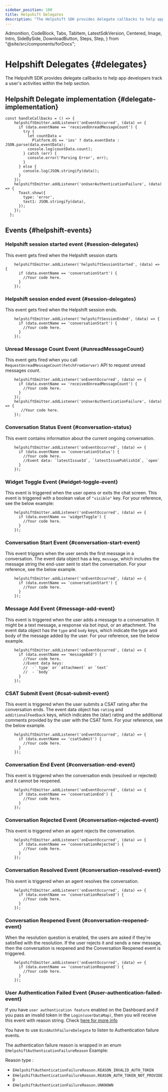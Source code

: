 ```yaml
---
sidebar_position: 100
title: Helpshift Delegates
description: "The Helpshift SDK provides delegate callbacks to help app developers track a user's activities within the help section."
---
```


  Admonition,
  CodeBlock,
  Tabs,
  TabItem,
  LatestSdkVersion,
  Centered,
  Image,
  Intro,
  SideBySide,
  DownloadButton,
  Steps,
  Step,
} from "@site/src/components/forDocs";

# Helpshift Delegates {#delegates}

<Intro>

The Helpshift SDK provides delegate callbacks to help app developers track a user's activities within the help section.

</Intro>

## Helpshift Delegate implementation {#delegate-implementation}

```
const handleCallbacks = () => {
    helpshiftEmitter.addListener('onEventOccurred', (data) => {
      if (data.eventName == 'receivedUnreadMessageCount') {
        try {
          let countData =
            Platform.OS == 'ios' ? data.eventData : JSON.parse(data.eventData);
          console.log(countData.count);
        } catch (err) {
          console.error('Parsing Error', err);
        }
      } else {
        console.log(JSON.stringify(data));
      }
    });
    helpshiftEmitter.addListener('onUserAuthenticationFailure', (data) => {
      Toast.show({
        type: 'error',
        text1: JSON.stringify(data),
      });
    });
  };
```


## Events {#helpshift-events}

### Helpshift session started event {#session-delegates}

This event gets fired when the Helpshift session starts

```
    helpshiftEmitter.addListener('helpshiftSessionStarted', (data) => {
      if (data.eventName == 'conversationStart') {
        //Your code here.
      }
    });  
```

### Helpshift session ended event {#session-delegates}

This event gets fired when the Helpshift session ends.

```
    helpshiftEmitter.addListener('helpshiftSessionEnded', (data) => {
      if (data.eventName == 'conversationStart') {
        //Your code here.
      }
    });  
```

### Unread Message Count Event {#unreadMessageCount}

This event gets fired when you call `RequestUnreadMessageCount(FetchFromServer)` API to request unread messages count.

```
    helpshiftEmitter.addListener('onEventOccurred', (data) => {
      if (data.eventName == 'receivedUnreadMessageCount') {
        //Your code here.
      } 
    });
    helpshiftEmitter.addListener('onUserAuthenticationFailure', (data) => {
       //Your code here.
    });
```
### Conversation Status Event {#conversation-status}

This event contains information about the current ongoing conversation.

```
    helpshiftEmitter.addListener('onEventOccurred', (data) => {
      if (data.eventName == 'conversationStatus') {
        //Your code here.
        //Event data: `latestIssueId`, `latestIssuePublishId`, `open`
      }
    });  
```
### Widget Toggle Event {#widget-toggle-event}

This event is triggered when the user opens or exits the chat screen. This event is triggered with a boolean value of `"visible"` key. For your reference, see the below example:

```
    helpshiftEmitter.addListener('onEventOccurred', (data) => {
      if (data.eventName == 'widgetToggle') {
        //Your code here.
      }
    });  
```
### Conversation Start Event {#conversation-start-event}

This event triggers when the user sends the first message in a conversation. The event data object has a key, `message`, which includes the message string the end-user sent to start the conversation. For your reference, see the below example.

```
    helpshiftEmitter.addListener('onEventOccurred', (data) => {
      if (data.eventName == 'conversationStart') {
        //Your code here.
      }
    });  
```
### Message Add Event {#message-add-event}

This event is triggered when the user adds a message to a conversation. It might be a text message, a response via bot input, or an attachment. The event data object has the `type` and `body` keys, which indicate the type and body of the message added by the user. For your reference, see the below example.

```
    helpshiftEmitter.addListener('onEventOccurred', (data) => {
      if (data.eventName == 'messageAdd') {
        //Your code here.
        //Event data keys: 
        //  -` type` or `attachment` or `text`
        //  - `body`
      }
    });  
```

### CSAT Submit Event {#csat-submit-event}

This event is triggered when the user submits a CSAT rating after the conversation ends. The event data object has `rating` and `additionalFeedback` keys, which indicates the (star) rating and the additional comments provided by the user with the CSAT form. For your reference, see the below example.

```
    helpshiftEmitter.addListener('onEventOccurred', (data) => {
      if (data.eventName == 'csatSubmit') {
        //Your code here.
      }
    });  
```

### Conversation End Event {#conversation-end-event}

This event is triggered when the conversation ends (resolved or rejected) and it cannot be reopened.

```
    helpshiftEmitter.addListener('onEventOccurred', (data) => {
      if (data.eventName == 'conversationEnd') {
        //Your code here.
      }
    });  
```

### Conversation Rejected Event {#conversation-rejected-event}

This event is triggered when an agent rejects the conversation.

```
    helpshiftEmitter.addListener('onEventOccurred', (data) => {
      if (data.eventName == 'conversationRejected') {
        //Your code here.
      }
    });  
```

### Conversation Resolved Event {#conversation-resolved-event}

This event is triggered when an agent resolves the conversation.

```
    helpshiftEmitter.addListener('onEventOccurred', (data) => {
      if (data.eventName == 'conversationResolved') {
        //Your code here.
      }
    });  
```

### Conversation Reopened Event {#conversation-reopened-event}

When the resolution question is enabled, the users are asked if they're satisfied with the resolution. If the user rejects it and sends a new message, then the conversation is reopened and the Conversation Reopened event is triggered.

```
    helpshiftEmitter.addListener('onEventOccurred', (data) => {
      if (data.eventName == 'conversationReopened') {
        //Your code here.
      }
    });  
```

### User Authentication Failed Event {#user-authentication-failed-event}


If you have `user authentication feature` enabled on the Dashboard and if you pass an invalid token in the `Login(userDataMap)`, then you will receive this event with reason string. Check [here for more info](/sdkx-react-native/users)

You have to use `BindAuthFailureDelegate` to listen to Authentication failure events.

The authentication failure reason is wrapped in an enum `EHelpshiftAuthenticationFailureReason` Example:

Reason type :

- `EHelpshiftAuthenticationFailureReason.REASON_INVALID_AUTH_TOKEN`
- `EHelpshiftAuthenticationFailureReason.REASON_AUTH_TOKEN_NOT_PROVIDED`
- `EHelpshiftAuthenticationFailureReason.UNKNOWN`
